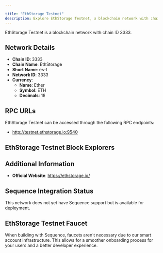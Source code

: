 ```yaml
---

title: "EthStorage Testnet"
description: Explore EthStorage Testnet, a blockchain network with chain ID 3333. Learn about its native currency, Ether, and how to interact with the network.
---
```




EthStorage Testnet is a blockchain network with chain ID 3333.

## Network Details

- **Chain ID**: 3333
- **Chain Name**: EthStorage
- **Short Name**: es-t
- **Network ID**: 3333
- **Currency**: 
  - **Name**: Ether
  - **Symbol**: ETH
  - **Decimals**: 18

## RPC URLs

EthStorage Testnet can be accessed through the following RPC endpoints:

- http://testnet.ethstorage.io:9540

## EthStorage Testnet Block Explorers



## Additional Information

- **Official Website**: https://ethstorage.io/

## Sequence Integration Status

This network does not yet have Sequence support but is available for deployment.

## EthStorage Testnet Faucet

When building with Sequence, faucets aren't necessary due to our smart account infrastructure. This allows for a smoother onboarding process for your users and a better developer experience.
